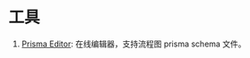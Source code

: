 # 工具

1. [Prisma Editor](https://prisma-editor.vercel.app/schema): 在线编辑器，支持流程图 prisma schema 文件。<Badge github="https://github.com/mohammed-bahumaish/prisma-editor" />